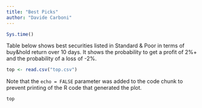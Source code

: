 ```yaml
---
title: "Best Picks"
author: "Davide Carboni"
---
```

```r
Sys.time()
```

Table below shows best securities listed in Standard & Poor in terms of buy&hold return over 10 days. It shows the probability to get a profit of 2%+ and the probability of a loss of -2%. 
```r
top <- read.csv("top.csv")
```

Note that the `echo = FALSE` parameter was added to the code chunk to prevent printing of the R code that generated the plot.

```r
top
```